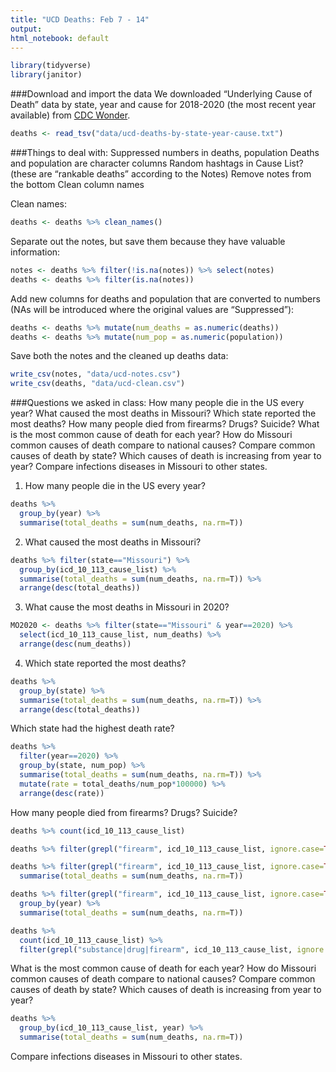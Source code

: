 ```yaml
---
title: "UCD Deaths: Feb 7 - 14"
output: 
html_notebook: default
---
```


```r
library(tidyverse)
library(janitor)
```

###Download and import the data
We downloaded "Underlying Cause of Death" data by state, year and cause for 2018-2020 (the most recent year available) from [CDC Wonder](wonder.cdc.gov).

```r
deaths <- read_tsv("data/ucd-deaths-by-state-year-cause.txt")
```

###Things to deal with: 
Suppressed numbers in deaths, population
Deaths and population are character columns
Random hashtags in Cause List? (these are "rankable deaths" according to the Notes)
Remove notes from the bottom
Clean column names


Clean names:
```r
deaths <- deaths %>% clean_names()
```

Separate out the notes, but save them because they have valuable information:
```r
notes <- deaths %>% filter(!is.na(notes)) %>% select(notes)
deaths <- deaths %>% filter(is.na(notes))
```

Add new columns for deaths and population that are converted to numbers (NAs will be introduced where the original values are "Suppressed"):
```r
deaths <- deaths %>% mutate(num_deaths = as.numeric(deaths))
deaths <- deaths %>% mutate(num_pop = as.numeric(population))
```

Save both the notes and the cleaned up deaths data:
```r
write_csv(notes, "data/ucd-notes.csv")
write_csv(deaths, "data/ucd-clean.csv")
```

###Questions we asked in class: 
How many people die in the US every year? 
What caused the most deaths in Missouri? 
Which state reported the most deaths? 
How many people died from firearms? Drugs? Suicide? 
What is the most common cause of death for each year? 
How do Missouri common causes of death compare to national causes?
Compare common causes of death by state? 
Which causes of death is increasing from year to year? 
Compare infections diseases in Missouri to other states.

1. How many people die in the US every year? 
```r
deaths %>% 
  group_by(year) %>% 
  summarise(total_deaths = sum(num_deaths, na.rm=T))
```
2. What caused the most deaths in Missouri? 
```r
deaths %>% filter(state=="Missouri") %>% 
  group_by(icd_10_113_cause_list) %>%
  summarise(total_deaths = sum(num_deaths, na.rm=T)) %>%
  arrange(desc(total_deaths))
```

3. What cause the most deaths in Missouri in 2020? 
```r
MO2020 <- deaths %>% filter(state=="Missouri" & year==2020) %>%
  select(icd_10_113_cause_list, num_deaths) %>%
  arrange(desc(num_deaths))
```

4. Which state reported the most deaths? 
```r
deaths %>% 
  group_by(state) %>% 
  summarise(total_deaths = sum(num_deaths, na.rm=T)) %>%
  arrange(desc(total_deaths))
```
Which state had the highest death rate? 
```r
deaths %>%
  filter(year==2020) %>%
  group_by(state, num_pop) %>%
  summarise(total_deaths = sum(num_deaths, na.rm=T)) %>%
  mutate(rate = total_deaths/num_pop*100000) %>%
  arrange(desc(rate))
```

How many people died from firearms? Drugs? Suicide? 

```r
deaths %>% count(icd_10_113_cause_list)

deaths %>% filter(grepl("firearm", icd_10_113_cause_list, ignore.case=TRUE)) %>% count(icd_10_113_cause_list)

deaths %>% filter(grepl("firearm", icd_10_113_cause_list, ignore.case=TRUE)) %>%
  summarise(total_deaths = sum(num_deaths, na.rm=T))

deaths %>% filter(grepl("firearm", icd_10_113_cause_list, ignore.case=TRUE)) %>%
  group_by(year) %>%
  summarise(total_deaths = sum(num_deaths, na.rm=T)) 

```
```r
deaths %>% 
  count(icd_10_113_cause_list) %>% 
  filter(grepl("substance|drug|firearm", icd_10_113_cause_list, ignore.case=TRUE))
```


What is the most common cause of death for each year? 
How do Missouri common causes of death compare to national causes?
Compare common causes of death by state? 
Which causes of death is increasing from year to year? 
```r
deaths %>%
  group_by(icd_10_113_cause_list, year) %>%
  summarise(total_deaths = sum(num_deaths, na.rm=T))
```


Compare infections diseases in Missouri to other states.
